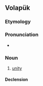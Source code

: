 {{also|balat|bälat|bälät}}
==Volapük==

===Etymology===
{{suffix|bal|ät|lang=vo}}

===Pronunciation===
* {{IPA|[baˈlɛt]|lang=vo}}

===Noun===
{{vo-noun}}

# [[unity]]

====Declension====
{{vo-decl-noun}}